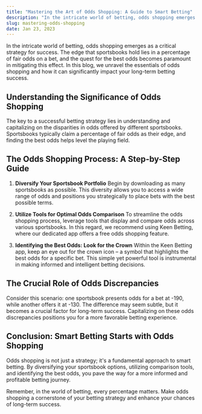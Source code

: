 ```yaml
---
title: "Mastering the Art of Odds Shopping: A Guide to Smart Betting"
description: "In the intricate world of betting, odds shopping emerges as a critical strategy for success."
slug: mastering-odds-shopping 
date: Jan 23, 2023
--- 
```


In the intricate world of betting, odds shopping emerges as a critical strategy for success. The edge that sportsbooks hold lies in a percentage of fair odds on a bet, and the quest for the best odds becomes paramount in mitigating this effect. In this blog, we unravel the essentials of odds shopping and how it can significantly impact your long-term betting success.

## Understanding the Significance of Odds Shopping

The key to a successful betting strategy lies in understanding and capitalizing on the disparities in odds offered by different sportsbooks. Sportsbooks typically claim a percentage of fair odds as their edge, and finding the best odds helps level the playing field.

## The Odds Shopping Process: A Step-by-Step Guide

1. **Diversify Your Sportsbook Portfolio**
   Begin by downloading as many sportsbooks as possible. This diversity allows you to access a wide range of odds and positions you strategically to place bets with the best possible terms.

2. **Utilize Tools for Optimal Odds Comparison**
   To streamline the odds shopping process, leverage tools that display and compare odds across various sportsbooks. In this regard, we recommend using Keen Betting, where our dedicated app offers a free odds shopping feature.

3. **Identifying the Best Odds: Look for the Crown**
   Within the Keen Betting app, keep an eye out for the crown icon – a symbol that highlights the best odds for a specific bet. This simple yet powerful tool is instrumental in making informed and intelligent betting decisions.

## The Crucial Role of Odds Discrepancies

Consider this scenario: one sportsbook presents odds for a bet at -190, while another offers it at -130. The difference may seem subtle, but it becomes a crucial factor for long-term success. Capitalizing on these odds discrepancies positions you for a more favorable betting experience.

## Conclusion: Smart Betting Starts with Odds Shopping

Odds shopping is not just a strategy; it's a fundamental approach to smart betting. By diversifying your sportsbook options, utilizing comparison tools, and identifying the best odds, you pave the way for a more informed and profitable betting journey.

Remember, in the world of betting, every percentage matters. Make odds shopping a cornerstone of your betting strategy and enhance your chances of long-term success.